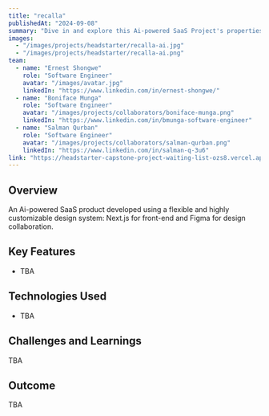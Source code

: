 ```yaml
---
title: "recalla"
publishedAt: "2024-09-08"
summary: "Dive in and explore this Ai-powered SaaS Project's properties and build process. Experience the power of using LLMs and RAG for ultmimate SaaS product development."
images:
  - "/images/projects/headstarter/recalla-ai.jpg"
  - "/images/projects/headstarter/recalla-ai.png"
team:
  - name: "Ernest Shongwe"
    role: "Software Engineer"
    avatar: "/images/avatar.jpg"
    linkedIn: "https://www.linkedin.com/in/ernest-shongwe/"
  - name: "Boniface Munga"
    role: "Software Engineer"
    avatar: "/images/projects/collaborators/boniface-munga.png"
    linkedIn: "https://www.linkedin.com/in/bmunga-software-engineer"
  - name: "Salman Qurban"
    role: "Software Engineer"
    avatar: "/images/projects/collaborators/salman-qurban.png"
    linkedIn: "https://www.linkedin.com/in/salman-q-3u6"
link: "https://headstarter-capstone-project-waiting-list-ozs8.vercel.app/"
---
```


## Overview

An Ai-powered SaaS product developed using a flexible and highly customizable design system: Next.js for front-end and Figma for design collaboration.

## Key Features

- TBA

## Technologies Used

- TBA

## Challenges and Learnings

TBA

## Outcome

TBA